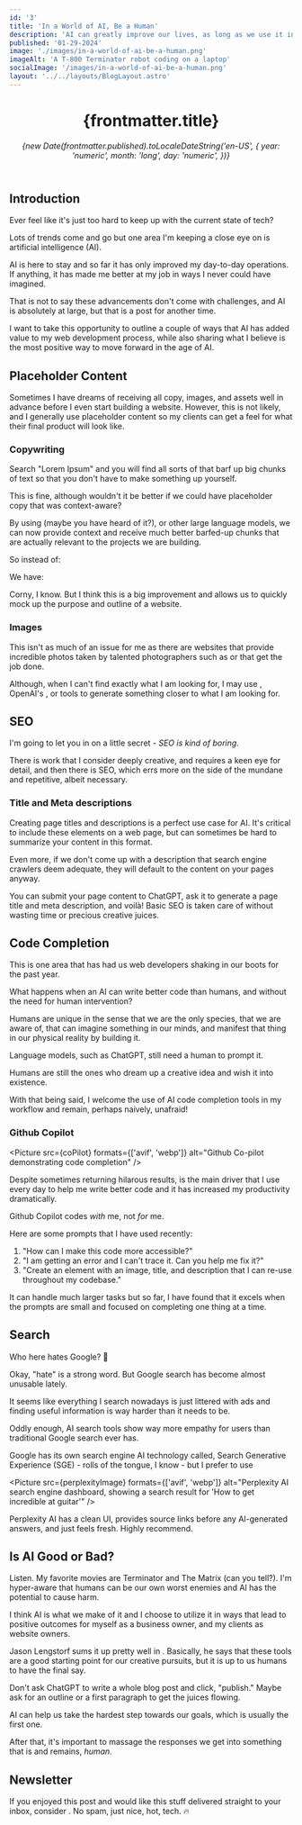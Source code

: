 ```yaml
---
id: '3'
title: 'In a World of AI, Be a Human'
description: 'AI can greatly improve our lives, as long as we use it in positive ways, and focus on our shared humanity.'
published: '01-29-2024'
image: './images/in-a-world-of-ai-be-a-human.png'
imageAlt: 'A T-800 Terminator robot coding on a laptop'
socialImage: '/images/in-a-world-of-ai-be-a-human.png'
layout: '../../layouts/BlogLayout.astro'
---
```



<header>
  <div class="header-info">
    <h1>{frontmatter.title}</h1>
    <p>
      <em>
        {new Date(frontmatter.published).toLocaleDateString('en-US', {
          year: 'numeric',
          month: 'long',
          day: 'numeric',
        })}
      </em>
    </p>
    <Picture
      src={headerImage}
      formats={['avif', 'webp']}
      alt={frontmatter.imageAlt}
      loading="eager"
    />
  </div>
</header>

## Introduction

Ever feel like it's just too hard to keep up with the current state of tech?

Lots of trends come and go but one area I'm keeping a close eye on is artificial intelligence (AI).

AI is here to stay and so far it has only improved my day-to-day operations. If anything, it has made me better at my job in ways I never could have imagined.

That is not to say these advancements don't come with challenges, and AI is absolutely <Link href="https://www.cnn.com/2024/01/15/tech/imf-global-employment-risk-ai-intl-hnk/index.html" text="affecting the workforce" newWindow={true} /> at large, but that is a post for another time.

I want to take this opportunity to outline a couple of ways that AI has added value to my web development process, while also sharing what I believe is the most positive way to move forward in the age of AI.

## Placeholder Content

Sometimes I have dreams of receiving all copy, images, and assets well in advance before I even start building a website. However, this is not likely, and I generally use placeholder content so my clients can get a feel for what their final product will look like.

### Copywriting

Search "Lorem Ipsum" and you will find all sorts of <Link href="https://loremipsum.io/" text="placeholder text generators" newWindow={true} /> that barf up big chunks of text so that you don't have to make something up yourself.

This is fine, although wouldn't it be better if we could have placeholder copy that was context-aware?

By using <Link href="https://openai.com/blog/chatgpt" text="ChatGPT" newWindow={true} /> (maybe you have heard of it?), or other large language models, we can now provide context and receive much better barfed-up chunks that are actually relevant to the projects we are building.

So instead of:

<Picture src={placeholderTextOneImage} alt="Lorem ipsum placeholder text on a website header" />

We have:

<Picture src={placeholderTextTwoImage} alt="ChatGPT placeholder text on a website header" />

Corny, I know. But I think this is a big improvement and allows us to quickly mock up the purpose and outline of a website.

### Images

This isn't as much of an issue for me as there are websites that provide incredible photos taken by talented photographers such as <Link href="https://unsplash.com/" text="Unsplash" newWindow={true} /> or <Link href="https://www.shutterstock.com/" text="Shutterstock" newWindow={true} /> that get the job done.

Although, when I can't find exactly what I am looking for, I may use <Link href="https://www.midjourney.com/" text="Midjourney" newWindow={true} />, OpenAI's <Link href="https://openai.com/dall-e-2" text="DALL-E" newWindow={true} />, or <Link href="https://www.canva.com/ai-image-generator/" text="Canva's image generation" newWindow={true} /> tools to generate something closer to what I am looking for.

## SEO

I'm going to let you in on a little secret - _SEO is kind of boring_.

There is work that I consider deeply creative, and requires a keen eye for detail, and then there is SEO, which errs more on the side of the mundane and repetitive, albeit necessary.

### Title and Meta descriptions

Creating page titles and descriptions is a perfect use case for AI. It's critical to include these elements on a web page, but can sometimes be hard to summarize your content in this format.

Even more, if we don't come up with a description that search engine crawlers deem adequate, they will default to the content on your pages anyway.

You can submit your page content to ChatGPT, ask it to generate a page title and meta description, and voilà! Basic SEO is taken care of without wasting time or precious creative juices.

## Code Completion

This is one area that has had us web developers shaking in our boots for the past year.

What happens when an AI can write better code than humans, and without the need for human intervention?

Humans are unique in the sense that we are the only species, that we are aware of, that can imagine something in our minds, and manifest that thing in our physical reality by building it.

Language models, such as ChatGPT, still need a human to prompt it.

Humans are still the ones who dream up a creative idea and wish it into existence.

With that being said, I welcome the use of AI code completion tools in my workflow and remain, perhaps naively, unafraid!

<Picture src={morpheusGif} alt="Morpheus from The Matrix" />

### Github Copilot

<Picture
  src={coPilot}
  formats={['avif', 'webp']}
  alt="Github Co-pilot demonstrating code completion"
/>

Despite sometimes returning hilarous results, <Link href="https://github.com/features/copilot" text="Github Copilot" newWindow={true} /> is the main
driver that I use every day to help me write better code and it has increased my productivity dramatically.

Github Copilot codes _with_ me, not _for_ me.

Here are some prompts that I have used recently:

1. "How can I make this code more accessible?"
2. "I am getting an error and I can't trace it. Can you help me fix it?"
3. "Create an element with an image, title, and description that I can re-use throughout my codebase."

It can handle much larger tasks but so far, I have found that it excels when the prompts are small and focused on completing one thing at a time.

## Search

Who here hates Google? 👋

Okay, "hate" is a strong word. But Google search has become almost unusable lately.

It seems like everything I search nowadays is just littered with ads and finding useful information is way harder than it needs to be.

Oddly enough, AI search tools show way more empathy for users than traditional Google search ever has.

Google has its own search engine AI technology called, Search Generative Experience (SGE) - rolls of the tongue, I know - but I prefer to use <Link href="https://www.perplexity.ai/" text="Perplexity AI" newWindow={true} />

<Picture
  src={perplexityImage}
  formats={['avif', 'webp']}
  alt="Perplexity AI search engine dashboard, showing a search result for 'How to get incredible at guitar'"
/>

Perplexity AI has a clean UI, provides source links before any AI-generated answers, and just feels fresh. Highly recommend.

## Is AI Good or Bad?

Listen. My favorite movies are Terminator and The Matrix (can you tell?). I'm hyper-aware that humans can be our own worst enemies and AI has the potential to cause harm.

I think AI is what we make of it and I choose to utilize it in ways that lead to positive outcomes for myself as a business owner, and my clients as website owners.

Jason Lengstorf sums it up pretty well in <Link href="https://www.youtube.com/watch?v=Zts_IhrgT4E&t=12s" text="this video" newWindow={true} />. Basically, he says that these tools are a good starting point for our creative pursuits, but it is up to us humans to have the final say.

Don't ask ChatGPT to write a whole blog post and click, "publish." Maybe ask for an outline or a first paragraph to get the juices flowing.

AI can help us take the hardest step towards our goals, which is usually the first one.

After that, it's important to massage the responses we get into something that is and remains, _human._

## Newsletter

If you enjoyed this post and would like this stuff delivered straight to your inbox, consider <Link href="https://wavelandweb.com/subscribe" text="subscribing to my newsletter" />. No spam, just nice, hot, tech. 🔥

